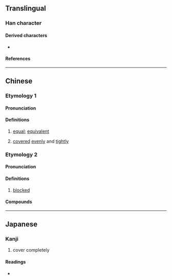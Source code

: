 {{character info}}
==Translingual==

===Han character===
{{Han char|rn=13|rad=冂|as=09|sn=11|four=|canj=TLBO|ids=⿱廿⿻巾𠓜}}

====Derived characters====
* {{l|mul|[[慲]]([[𰒆]]) [[暪]] [[樠]] [[滿]]([[满]]) [[璊]]([[𫞩]]) [[瞞]]([[瞒]]) [[蟎]]([[螨]]) [[襔]] [[蹣]]([[蹒]]) [[鏋]]([[𬭮]]) [[顢]]([[颟]]) [[鬗]]([[𱆆]]) [[㙢]]([[𰊟]]) [[㨺]] [[䊟]]([[𰫋]]) [[䐽]]([[𰯎]]) [[䝡]]([[𬥊]]) [[䤍]]([[𰼑]]) [[𡠪]] [[𡦖]] [[𢟮]] [[𣝮]] [[𣯩]]([[𣯣]]) [[𤂙]] [[𤃐]] [[𤡁]] [[𥡹]] [[𥲈]] [[𦔚]] [[𧫩]] [[𧱼]] [[𩞘]]([[𬳏]]) [[𩡙]] [[𩺴]] [[𪯿]] [[𫧥]] [[𰃬]] [[𰟓]]}}

====References====
{{Han ref|kx=0129.320|hdz=10101.030|uh=34BC}}

----

==Chinese==

===Etymology 1===
{{zh-forms|alt=䓣}}

====Pronunciation====
{{zh-pron
|m=mán
|c=mun4
|mc=y
|oc=
|ma=
|cat=a
}}

====Definitions====
{{zh-hanzi}}

# {{zh-hg}} [[equal]]; [[equivalent]]
# {{zh-hg}} [[cover]]ed [[even]]ly and [[tight]]ly

===Etymology 2===
{{zh-forms|alt=盲,盟,萌}}

====Pronunciation====
{{zh-pron
|c=mang4
|cat=a
}}

====Definitions====
{{zh-hanzi}}

# {{lb|zh|Cantonese}} [[blocked]]

====Compounds====
{{zh-der|㒼鼻|㒼塞}}

----

==Japanese==

===Kanji===
{{ja-kanji|grade=|rs=心11}}

# cover completely

====Readings====
* {{ja-readings|on=[[ばん]] (ban), [[まん]] (man)}}